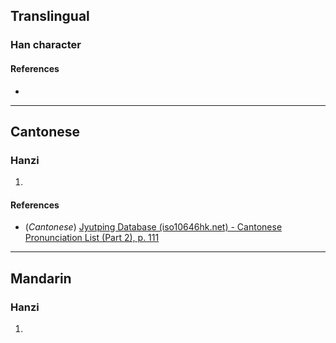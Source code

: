 {{character info/new}}
==Translingual==

===Han character===
{{Han char|rn=61|rad=心|as=19|sn=22|four=|canj=PIDY|ids=⿰忄靡}}

====References====
* {{Han ref|kx=0409.140|dkj=11508|dj=0751.170|hdz=42372.140|uh=6202|ud=25090}}

----

==Cantonese==

===Hanzi===
{{yue-hanzi|jyut=[[mei4]]|y=mei4}}

# {{defn|lang=yue|sort=心19}}

====References====
* (''Cantonese'') [http://www.iso10646hk.net/jp/document/download.jsp Jyutping Database (iso10646hk.net) - Cantonese Pronunciation List (Part 2), p. 111]

----

==Mandarin==

===Hanzi===
{{cmn-hanzi|pin=[[mí]] ([[mi2]])|wg=mi<sup>2</sup>}}

# {{defn|lang=cmn|sort=心19}}